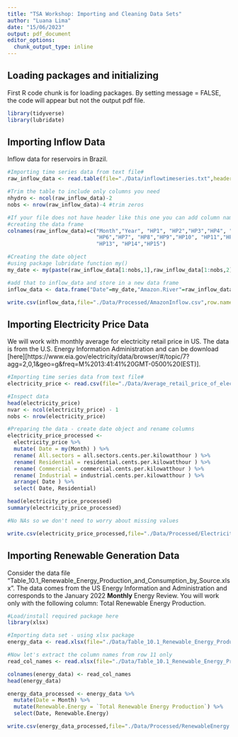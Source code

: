 ```yaml
---
title: "TSA Workshop: Importing and Cleaning Data Sets"
author: "Luana Lima"
date: "15/06/2023"
output: pdf_document
editor_options: 
  chunk_output_type: inline
---
```


## Loading packages and initializing

First R code chunk is for loading packages. By setting message = FALSE, the code will appear but not the output pdf file. 

```r
library(tidyverse)
library(lubridate)
```

## Importing Inflow Data

Inflow data for reservoirs in Brazil. 

```r

#Importing time series data from text file#
raw_inflow_data <- read.table(file="./Data/inflowtimeseries.txt",header=FALSE,skip=0)

#Trim the table to include only columns you need
nhydro <- ncol(raw_inflow_data)-2
nobs <- nrow(raw_inflow_data)-4 #trim zeros

#If your file does not have header like this one you can add column names after 
#creating the data frame
colnames(raw_inflow_data)=c("Month","Year", "HP1", "HP2","HP3","HP4", "HP5",
                            "HP6","HP7", "HP8","HP9","HP10", "HP11","HP12", 
                            "HP13", "HP14","HP15")

#Creating the date object
#using package lubridate function my()
my_date <- my(paste(raw_inflow_data[1:nobs,1],raw_inflow_data[1:nobs,2],sep="-"))  #function my from package lubridate

#add that to inflow_data and store in a new data frame 
inflow_data <- data.frame("Date"=my_date,"Amazon.River"=raw_inflow_data[1:nobs,"HP15"])

write.csv(inflow_data,file="./Data/Processed/AmazonInflow.csv",row.names = FALSE)

```

## Importing Electricity Price Data

We will work with monthly average for electricity retail price in US. The data is from the U.S. Energy Information Administration and can be download [here][https://www.eia.gov/electricity/data/browser/#/topic/7?agg=2,0,1&geo=g&freq=M%2013:41:41%20GMT-0500%20(EST)]. 

```r

#Importing time series data from text file#
electricity_price <- read.csv(file="./Data/Average_retail_price_of_electricity_United_States_monthly.csv",header=TRUE,skip=4)

#Inspect data
head(electricity_price)
nvar <- ncol(electricity_price) - 1
nobs <- nrow(electricity_price)

#Preparing the data - create date object and rename columns
electricity_price_processed <-
  electricity_price %>%
  mutate( Date = my(Month) ) %>% 
  rename( All.sectors = all.sectors.cents.per.kilowatthour ) %>% 
  rename( Residential = residential.cents.per.kilowatthour ) %>% 
  rename( Commercial = commercial.cents.per.kilowatthour ) %>% 
  rename( Industrial = industrial.cents.per.kilowatthour ) %>% 
  arrange( Date ) %>% 
  select( Date, Residential)

head(electricity_price_processed)
summary(electricity_price_processed)

#No NAs so we don't need to worry about missing values

write.csv(electricity_price_processed,file="./Data/Processed/ElectricityPrice.csv",row.names = FALSE)

```
## Importing Renewable Generation Data

Consider the data file "Table_10.1_Renewable_Energy_Production_and_Consumption_by_Source.xlsx". The data comes from the US Energy Information and Administration and corresponds to the January 2022 **Monthly** Energy Review. You will work only with the following column: Total Renewable Energy Production.  


```r
#Load/install required package here
library(xlsx)

#Importing data set - using xlsx package
energy_data <- read.xlsx(file="./Data/Table_10.1_Renewable_Energy_Production_and_Consumption_by_Source.xlsx",header=FALSE,startRow = 13,sheetIndex=1) #startRow is equivalent to skip on read.table

#Now let's extract the column names from row 11 only
read_col_names <- read.xlsx(file="./Data/Table_10.1_Renewable_Energy_Production_and_Consumption_by_Source.xlsx",header=FALSE,startRow = 11,endRow=11,sheetIndex=1)

colnames(energy_data) <- read_col_names
head(energy_data)

energy_data_processed <- energy_data %>% 
  mutate(Date = Month) %>% 
  mutate(Renewable.Energy = `Total Renewable Energy Production`) %>% 
  select(Date, Renewable.Energy)

write.csv(energy_data_processed,file="./Data/Processed/RenewableEnergy.csv",row.names = FALSE)

```
